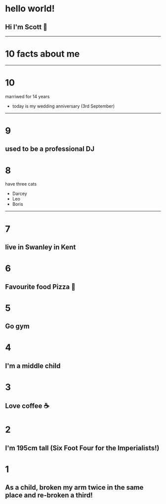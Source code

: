# hello world! 

## Hi I'm Scott 👋

---
# 10 facts about me
---
# 10
marriwed for 14 years 
- today is my wedding anniversary (3rd September)
---
# 9
used to be a professional DJ
---
# 8 
have three cats
- Darcey
- Leo
- Boris
---
# 7
live in Swanley in Kent
---
# 6
Favourite food Pizza 
🍕
---
# 5
Go gym
---
# 4
I'm a middle child
---
# 3
Love coffee 
☕️
---
# 2
I'm 195cm tall (Six Foot Four for the Imperialists!)
---
# 1
As a child, broken my arm twice in the same place and re-broken a third!
---
